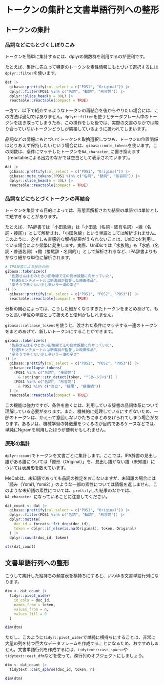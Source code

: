 # トークンの集計と文書単語行列への整形 {#dtm}

## トークンの集計

### 品詞などにもとづくしぼりこみ

トークンを簡単に集計するには、dplyrの関数群を利用するのが便利です。

たとえば、集計に先立って特定のトークンを素性情報にもとづいて選択するには`dplyr::filter`を使います。

```r
dat |>
  gibasa::prettify(col_select = c("POS1", "Original")) |>
  dplyr::filter(POS1 %in% c("名詞", "動詞", "形容詞")) |>
  dplyr::slice_head(n = 30L) |>
  reactable::reactable(compact = TRUE)
```

一方で、以下で紹介するようなトークンの再結合を後からやりたい場合には、この方法は適切ではありません。`dplyr::filter`を使うとデータフレーム中のトークンを抜き取ってしまうため、この操作をした後では、実際の文書のなかでは隣り合っていないトークンどうしが隣接しているように扱われてしまいます。

品詞などの情報にもとづいてトークンを取捨選択しつつも、トークンの位置関係はとりあえず保持したいという場合には、`gibasa::mute_tokens`を使います。この関数は、条件にマッチしたトークンを`NA_character_`に置き換えます（reactableによる出力のなかでは空白として表示されています）。

```r
dat |>
  gibasa::prettify(col_select = c("POS1", "Original")) |>
  gibasa::mute_tokens(!POS1 %in% c("名詞", "動詞", "形容詞")) |>
  dplyr::slice_head(n = 30L) |>
  reactable::reactable(compact = TRUE)
```

### 品詞などにもとづくトークンの再結合

トークンを集計する目的によっては、形態素解析された結果の単語では単位として短すぎることがあります。

たとえば、IPA辞書では「小田急線」は「小田急（名詞・固有名詞）+線（名詞・接尾）」として解析され、「小田急線」という単語としては解析されません。このように、必ずしも直感的な解析結果がえられないことは、UniDicを利用している場合により頻繁に発生します。実際、UniDicでは「水族館」も「水族（名詞・普通名詞）+館（接尾辞・名詞的）」として解析されるなど、IPA辞書よりもかなり細かな単位に解析されます。

```r
# IPA辞書による解析の例
gibasa::tokenize(c(
  "佐藤さんはそのとき小田急線で江の島水族館に向かっていた",
  "秒速5センチメートルは新海誠が監督した映画作品",
  "辛そうで辛くない少し辛いラー油の辛さ"
)) |>
  gibasa::prettify(col_select = c("POS1", "POS2", "POS3")) |>
  reactable::reactable(compact = TRUE)
```

分析の関心によっては、こうした細かくなりすぎたトークンをまとめあげて、もっと長い単位の単語として扱えると便利かもしれません。

`gibasa::collapse_tokens`を使うと、渡された条件にマッチする一連のトークンをまとめあげて、新しいトークンにすることができます。

```r
gibasa::tokenize(c(
  "佐藤さんはそのとき小田急線で江の島水族館に向かっていた",
  "秒速5センチメートルは新海誠が監督した映画作品",
  "辛そうで辛くない少し辛いラー油の辛さ"
)) |>
  gibasa::prettify(col_select = c("POS1", "POS2", "POS3")) |>
  gibasa::collapse_tokens(
    (POS1 %in% c("名詞", "接頭詞")
      & !stringr::str_detect(token, "^[あ-ン]+$")) |
    (POS1 %in% c("名詞", "形容詞")
      & POS2 %in% c("自立", "接尾", "数接続"))
  ) |>
  reactable::reactable(compact = TRUE)
```

この機能は強力ですが、条件を書くには、利用している辞書の品詞体系について理解している必要があります。また、機械的に処理しているにすぎないため、一部のトークンは、かえって意図しないかたちにまとめあげられてしまう場合があります。あるいは、機械学習の特徴量をつくるのが目的であるケースなどでは、単純にNgramを利用したほうが便利かもしれません。

### 原形の集計

`dplyr::count`でトークンを文書ごとに集計します。ここでは、IPA辞書の見出し語がある語については「原形（Original）」を、見出し語がない語（未知語）については表層形を数えています。

MeCabは、未知語であっても品詞の推定をおこないますが、未知語の場合には「読み（Yomi1, Yomi2）」のような一部の素性については情報を返しません。このような未知語の素性については、`prettify`した結果のなかでは、`NA_character_`になっていることに注意してください。

```r
dat_count <- dat |>
  gibasa::prettify(col_select = c("POS1", "Original")) |>
  dplyr::filter(POS1 %in% c("名詞", "動詞", "形容詞")) |>
  dplyr::mutate(
    doc_id = forcats::fct_drop(doc_id),
    token = dplyr::if_else(is.na(Original), token, Original)
  ) |>
  dplyr::count(doc_id, token)

str(dat_count)
```

## 文書単語行列への整形

こうして集計した縦持ちの頻度表を横持ちにすると、いわゆる文書単語行列になります。

```r
dtm <- dat_count |>
  tidyr::pivot_wider(
    id_cols = doc_id,
    names_from = token,
    values_from = n,
    values_fill = 0
  )

dim(dtm)
```

ただし、このように`tidyr::pivot_wider`で単純に横持ちにすることは、非常に大量の列を持つ巨大なデータフレームを作成することになるため、おすすめしません。文書単語行列を作成するには、`tidytext::cast_sparse`や`tidytext::cast_dfm`などを使って、疎行列のオブジェクトにしましょう。

```r
dtm <- dat_count |>
  tidytext::cast_sparse(doc_id, token, n)

dim(dtm)
```
